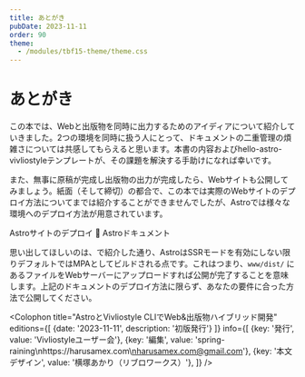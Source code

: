 ```yaml
---
title: あとがき
pubDate: 2023-11-11
order: 90
theme:
  - /modules/tbf15-theme/theme.css
---
```



# あとがき

この本では、Webと出版物を同時に出力するためのアイディアについて紹介していきました。2つの環境を同時に扱う人にとって、ドキュメントの二重管理の煩雑さについては共感してもらえると思います。本書の内容およびhello-astro-vivliostyleテンプレートが、その課題を解決する手助けになれば幸いです。

また、無事に原稿が完成し出版物の出力が完成したら、Webサイトも公開してみましょう。紙面（そして締切）の都合で、この本では実際のWebサイトのデプロイ方法についてまでは紹介することができませんでしたが、Astroでは様々な環境へのデプロイ方法が用意されています。

<URL href="https://docs.astro.build/ja/guides/deploy/">Astroサイトのデプロイ 🚀 Astroドキュメント</URL>

思い出してほしいのは、<Anchor article="10" secTitle="Astroを使う理由" />で紹介した通り、AstroはSSRモードを有効にしない限りデフォルトではMPAとしてビルドされる点です。これはつまり、`www/dist/` にあるファイルをWebサーバーにアップロードすれば公開が完了することを意味します。上記のドキュメントのデプロイ方法に限らず、あなたの要件に合った方法で公開してください。

<Colophon
  title="AstroとVivliostyle CLIでWeb&出版物ハイブリッド開発"
  editions={[
    {date: '2023-11-11', description: '初版発行'}
  ]}
  info={[
    {key: '発行', value: 'Vivliostyleユーザー会'},
    {key: '編集', value: 'spring-raining\nhttps://harusamex.com\nharusamex.com@gmail.com'},
    {key: '本文デザイン', value: '横塚あかり（リブロワークス）'},
  ]}
  />
